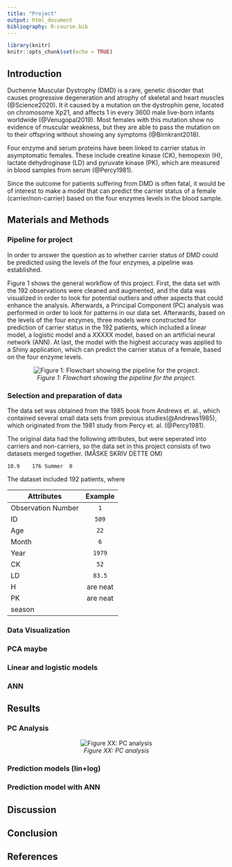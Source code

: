```yaml
---
title: "Project"
output: html_document
bibliography: R-course.bib
---
```


```r
library(knitr)
knitr::opts_chunk$set(echo = TRUE)
```


## Introduction
Duchenne Muscular Dystrophy (DMD) is a rare, genetic disorder that causes progressive degeneration and atrophy of skeletal and heart muscles (@Science2020). It it caused by a mutation on the dystrophin gene, located on chromosome Xp21, and affects 1 in every 3600 male live-born infants worldwide (@Venugopal2019). Most females with this mutation show no evidence of muscular weakness, but they are able to pass the mutation on to their offspring without showing any symptoms (@Birnkrant2018).


Four enzyme and serum proteins have been linked to carrier status in asymptomatic females. These include creatine kinase (CK), hemopexin (H), lactate dehydroginase (LD) and pyruvate kinase (PK), which are measured in blood samples from serum (@Percy1981).

Since the outcome for patients suffering from DMD is often fatal, it would be of interest to make a model that can predict the carrier status of a female (carrier/non-carrier) based on the four enzymes levels in the blood sample. 




## Materials and Methods
### Pipeline for project
In order to answer the question as to whether carrier status of DMD could be predicted using the levels of the four enzymes, a pipeline was established. 

Figure 1 shows the general workflow of this project. First, the data set with the 192 observations were cleaned and augmented, and the data was visualized in order to look for potential outliers and other aspects that could enhance the analysis. Afterwards, a Principal Component (PC) analysis was performed in order to look for patterns in our data set. Afterwards, based on the levels of the four enzymes, three models were constructed for prediction of carrier status in the 192 patients, which included a linear model, a logistic model and a XXXXX model, based on an artificial neural network (ANN). At last, the model with the highest accuracy was applied to a Shiny application, which can predict the carrier status of a female, based on the four enzyme levels. 

<center>

![*Figure 1: Flowchart showing the pipeline for the project.*](/cloud/project/doc/pictures/pipeline.png)

</center>


### Selection and preparation of data
The data set was obtained from the 1985 book from Andrews et. al., which contained several small data sets from previous studies(@Andrews1985), which originated from the 1981 study from Percy et. al. (@Percy1981). 

The original data had the following attributes, but were seperated into carriers and non-carriers, so the data set in this project consists of two datasets merged together.
(MÅSKE SKRIV DETTE OM)

	10.9	176	Summer	0
The dataset included 192 patients, where  

| Attributes         | Example       |
|--------------------|:-------------:|
| Observation Number | ``1``         | 
| ID                 | ``509``       |
| Age                | ``22``        |
| Month              | ``6``         |
| Year               | ``1979``      |
| CK                 | ``52``      |
| LD                 | ``83.5``      |
| H                  | are neat      |
| PK                 | are neat      |
| season             |               |

### Data Visualization

### PCA maybe

### Linear and logistic models

### ANN


## Results 

### PC Analysis

<center>

![*Figure XX: PC analysis*](/cloud/project/results/pc1_pc2.png)

</center>

### Prediction models (lin+log)

### Prediction model with ANN


## Discussion 

## Conclusion 

## References

